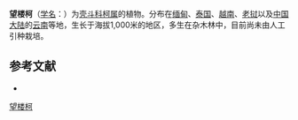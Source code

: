 {{Speciesbox
| name = 望楼柯
| status = 
| status_system = 
| image =
| genus = Lithocarpus
| species = garrettianus
| authority = (Craib.) A. Camus
}}

'''望楼柯'''（[[学名|学名]]：{{lang|la|''Lithocarpus garrettianus''}}）为[[壳斗科|壳斗科]][[柯属|柯属]]的植物。分布在[[缅甸|缅甸]]、[[泰国|泰国]]、[[越南|越南]]、[[老挝|老挝]]以及[[中国大陆|中国大陆]]的[[云南|云南]]等地，生长于海拔1,000米的地区，多生在杂木林中，目前尚未由人工引种栽培。

== 参考文献 ==
<div class="references-small">
* {{cite web| url =http://www.bioinfo.cn/db05/KmzwSpecies.php?action=view&id=7943| title =望楼柯| work =《中国高等植物数据库全库》| publisher =中国科学院微生物研究所| author =昆明植物研究所| accessdate =2009-02-24| deadurl =yes| archiveurl =https://web.archive.org/web/20160305062543/http://www.bioinfo.cn/db05/KmzwSpecies.php?action=view&id=7943| archivedate =2016-03-05}}
</div>
{{Taxonbar|from=Q11092435}}

[[Category:柯属|望楼柯]]


{{植物小作品}}